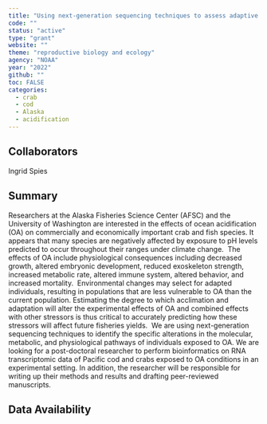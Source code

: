```yaml
---
title: "Using next-generation sequencing techniques to assess adaptive capacity and illuminate mechanisms underlying the effects of high pCO2 on Alaskan crab and fish species"
code: ""
status: "active"
type: "grant"
website: ""
theme: "reproductive biology and ecology"
agency: "NOAA"
year: "2022"
github: ""
toc: FALSE
categories:
  - crab
  - cod
  - Alaska
  - acidification
---
```


## Collaborators

Ingrid Spies

## Summary

Researchers at the Alaska Fisheries Science Center (AFSC) and the University of Washington are interested in the effects of ocean acidification (OA) on commercially and economically important crab and fish species. It appears that many species are negatively affected by exposure to pH levels predicted to occur throughout their ranges under climate change.  The effects of OA include physiological consequences including decreased growth, altered embryonic development, reduced exoskeleton strength, increased metabolic rate, altered immune system, altered behavior, and increased mortality.  Environmental changes may select for adapted individuals, resulting in populations that are less vulnerable to OA than the current population. Estimating the degree to which acclimation and adaptation will alter the experimental effects of OA and combined effects with other stressors is thus critical to accurately predicting how these stressors will affect future fisheries yields.  We are using next-generation sequencing techniques to identify the specific alterations in the molecular, metabolic, and physiological pathways of individuals exposed to OA. We are looking for a post-doctoral researcher to perform bioinformatics on RNA transcriptomic data of Pacific cod and crabs exposed to OA conditions in an experimental setting. In addition, the researcher will be responsible for writing up their methods and results and drafting peer-reviewed manuscripts.

## Data Availability
